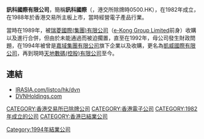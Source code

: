'''訊科國際有限公司'''，簡稱'''訊科國際'''（'''{{lang-en|Teletech International Holdings Limited}}'''，港交所除牌時0500.HK），在1982年成立，在1988年於香港交易所主板上市，當時經營電子產品行業。

當時在1989年，被[[瑞菱國際(集團)有限公司|瑞菱國際(集團)有限公司]]（[[e-Kong_Group_Limited|e-Kong Group Limited]]前身）收購以及進行合併，但由於未能通過而被迫擱置，直至在1992年，母公司發生財政問題，在1994年被曾是[[嘉域集團有限公司|嘉域集團有限公司]]旗下企業以及收購，更名為[[凱威國際有限公司|凱威國際有限公司]]，再到現時[[天地數碼(控股)有限公司|天地數碼(控股)有限公司]]至今。

==連結==
*[http://www.irasia.com/listco/hk/dvn IRASIA.com/listco/hk/dvn] {{Wayback|url=http://www.irasia.com/listco/hk/dvn |date=20110914060724 }}
*[https://web.archive.org/web/20150924133339/http://www.dvnholdings.com/ DVNHoldings.com]

[[CATEGORY:香港交易所已除牌公司|CATEGORY:香港交易所已除牌公司]]
[[CATEGORY:香港電子公司|CATEGORY:香港電子公司]]
[[CATEGORY:1982年成立的公司|CATEGORY:1982年成立的公司]]
[[Category:1994年結業公司|Category:1994年結業公司]]
[[CATEGORY:香港已結業公司|CATEGORY:香港已結業公司]]